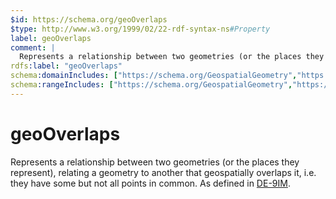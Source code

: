 ```yaml
---
$id: https://schema.org/geoOverlaps
$type: http://www.w3.org/1999/02/22-rdf-syntax-ns#Property
label: geoOverlaps
comment: |
  Represents a relationship between two geometries (or the places they represent), relating a geometry to another that geospatially overlaps it, i.e. they have some but not all points in common. As defined in [DE-9IM](https://en.wikipedia.org/wiki/DE-9IM).
rdfs:label: "geoOverlaps"
schema:domainIncludes: ["https://schema.org/GeospatialGeometry","https://schema.org/Place"]
schema:rangeIncludes: ["https://schema.org/GeospatialGeometry","https://schema.org/Place"]
---
```


# geoOverlaps

Represents a relationship between two geometries (or the places they represent), relating a geometry to another that geospatially overlaps it, i.e. they have some but not all points in common. As defined in [DE-9IM](https://en.wikipedia.org/wiki/DE-9IM).

